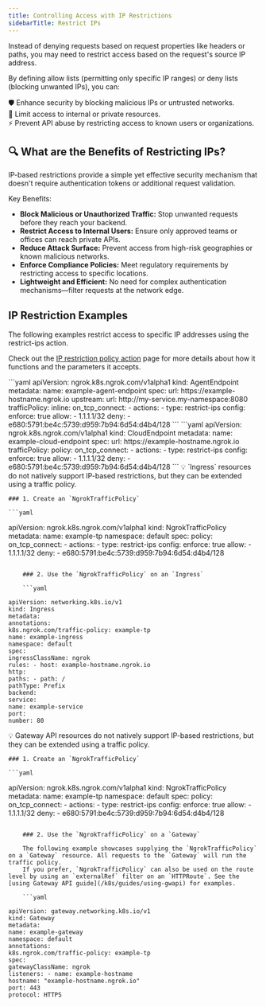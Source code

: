 ```yaml
---
title: Controlling Access with IP Restrictions
sidebarTitle: Restrict IPs
---
```


Instead of denying requests based on request properties like headers or paths, you may need to restrict access based on the request's source IP address.

By defining allow lists (permitting only specific IP ranges) or deny lists (blocking unwanted IPs), you can:

🛡 Enhance security by blocking malicious IPs or untrusted networks. <br />
🚀 Limit access to internal or private resources. <br />
⚡ Prevent API abuse by restricting access to known users or organizations. <br />

## 🔍 What are the Benefits of Restricting IPs?

IP-based restrictions provide a simple yet effective security mechanism that doesn't require authentication tokens or additional request validation.

Key Benefits:

- **Block Malicious or Unauthorized Traffic:** Stop unwanted requests before they reach your backend.
- **Restrict Access to Internal Users:** Ensure only approved teams or offices can reach private APIs.
- **Reduce Attack Surface:** Prevent access from high-risk geographies or known malicious networks.
- **Enforce Compliance Policies:** Meet regulatory requirements by restricting access to specific locations.
- **Lightweight and Efficient:** No need for complex authentication mechanisms—filter requests at the network edge.

## IP Restriction Examples

The following examples restrict access to specific IP addresses using the restrict-ips action.

Check out the [IP restriction policy action](/traffic-policy/actions/restrict-ips/) page for more details about how it functions and the parameters it accepts.

<Tabs>
	<Tab title="AgentEndpoint">
	```yaml
  apiVersion: ngrok.k8s.ngrok.com/v1alpha1
  kind: AgentEndpoint
  metadata:
    name: example-agent-endpoint
  spec:
    url: https://example-hostname.ngrok.io
    upstream:
      url: http://my-service.my-namespace:8080
    trafficPolicy:
      inline:
        on_tcp_connect:
          - actions:
              - type: restrict-ips
                config:
                  enforce: true
                  allow:
                    - 1.1.1.1/32
                  deny:
                    - e680:5791:be4c:5739:d959:7b94:6d54:d4b4/128
	```
	</Tab>
	<Tab title="CloudEndpoint">
	```yaml
  apiVersion: ngrok.k8s.ngrok.com/v1alpha1
  kind: CloudEndpoint
  metadata:
    name: example-cloud-endpoint
  spec:
    url: https://example-hostname.ngrok.io
    trafficPolicy:
      policy:
        on_tcp_connect:
          - actions:
              - type: restrict-ips
                config:
                  enforce: true
                  allow:
                    - 1.1.1.1/32
                  deny:
                    - e680:5791:be4c:5739:d959:7b94:6d54:d4b4/128
	```
	</Tab>
	<Tab title="Ingress">
	💡 `Ingress` resources do not natively support IP-based restrictions, but they can be extended using a traffic policy.

    ### 1. Create an `NgrokTrafficPolicy`

    ```yaml

apiVersion: ngrok.k8s.ngrok.com/v1alpha1
kind: NgrokTrafficPolicy
metadata:
name: example-tp
namespace: default
spec:
policy:
on_tcp_connect: - actions: - type: restrict-ips
config:
enforce: true
allow: - 1.1.1.1/32
deny: - e680:5791:be4c:5739:d959:7b94:6d54:d4b4/128

````

    ### 2. Use the `NgrokTrafficPolicy` on an `Ingress`

    ```yaml

apiVersion: networking.k8s.io/v1
kind: Ingress
metadata:
annotations:
k8s.ngrok.com/traffic-policy: example-tp
name: example-ingress
namespace: default
spec:
ingressClassName: ngrok
rules: - host: example-hostname.ngrok.io
http:
paths: - path: /
pathType: Prefix
backend:
service:
name: example-service
port:
number: 80
````

</Tab>
<Tab title="Gateway API">
💡 Gateway API resources do not natively support IP-based restrictions, but they can be extended using a traffic policy.

    ### 1. Create an `NgrokTrafficPolicy`

    ```yaml

apiVersion: ngrok.k8s.ngrok.com/v1alpha1
kind: NgrokTrafficPolicy
metadata:
name: example-tp
namespace: default
spec:
policy:
on_tcp_connect: - actions: - type: restrict-ips
config:
enforce: true
allow: - 1.1.1.1/32
deny: - e680:5791:be4c:5739:d959:7b94:6d54:d4b4/128

````

    ### 2. Use the `NgrokTrafficPolicy` on a `Gateway`

    The following example showcases supplying the `NgrokTrafficPolicy` on a `Gateway` resource. All requests to the `Gateway` will run the traffic policy.
    If you prefer, `NgrokTrafficPolicy` can also be used on the route level by using an `externalRef` filter on an `HTTPRoute`. See the [using Gateway API guide](/k8s/guides/using-gwapi) for examples.

    ```yaml

apiVersion: gateway.networking.k8s.io/v1
kind: Gateway
metadata:
name: example-gateway
namespace: default
annotations:
k8s.ngrok.com/traffic-policy: example-tp
spec:
gatewayClassName: ngrok
listeners: - name: example-hostname
hostname: "example-hostname.ngrok.io"
port: 443
protocol: HTTPS
````

</Tab>

</Tabs>

